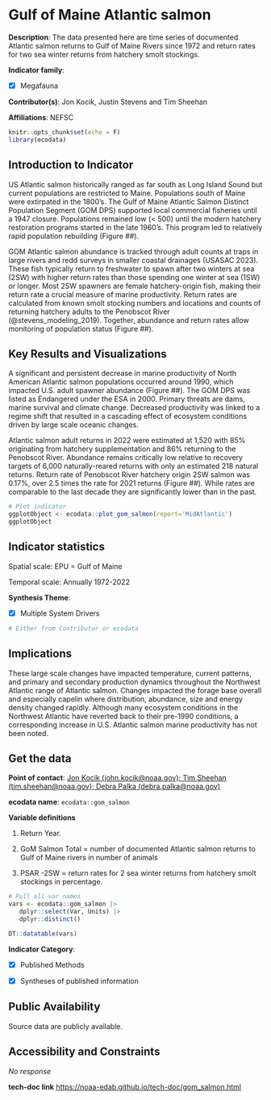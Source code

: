 # Gulf of Maine Atlantic salmon

**Description**: The data presented here are time series of documented Atlantic salmon returns to Gulf of Maine Rivers since 1972 and return rates for two sea winter returns from hatchery smolt stockings.

**Indicator family**: 

- [X] Megafauna


**Contributor(s)**: Jon Kocik, Justin Stevens and Tim Sheehan

**Affiliations**: NEFSC

```{r echo=FALSE}
knitr::opts_chunk$set(echo = F)
library(ecodata)
```
## Introduction to Indicator
US Atlantic salmon historically ranged as far south as Long Island Sound but current populations are restricted to Maine. Populations south of Maine were extirpated in the 1800’s. The Gulf of Maine Atlantic Salmon Distinct Population Segment (GOM DPS) supported local commercial fisheries until a 1947 closure. Populations remained low (< 500) until the modern hatchery restoration programs started in the late 1960’s. This program led to relatively rapid population rebuilding (Figure ##).
GOM Atlantic salmon abundance is tracked through adult counts at traps in large rivers and redd surveys in smaller coastal drainages (USASAC 2023). These fish typically return to freshwater to spawn after two winters at sea (2SW) with higher return rates than those spending one winter at sea (1SW) or longer. Most 2SW spawners are female hatchery-origin fish, making their return rate a crucial measure of marine productivity. Return rates are calculated from known smolt stocking numbers and locations and counts of returning hatchery adults to the Penobscot River (@stevens_modeling_2019). Together, abundance and return rates allow monitoring of population status (Figure ##).

## Key Results and Visualizations
A significant and persistent decrease in marine productivity of North American Atlantic salmon populations occurred around 1990, which impacted U.S. adult spawner abundance (Figure ##). The GOM DPS was listed as Endangered under the ESA in 2000. Primary threats are dams, marine survival and climate change. Decreased productivity was linked to a regime shift that resulted in a cascading effect of ecosystem conditions driven by large scale oceanic changes.
Atlantic salmon adult returns in 2022 were estimated at 1,520 with 85% originating from hatchery supplementation and 86% returning to the Penobscot River. Abundance remains critically low relative to recovery targets of 6,000 naturally-reared returns with only an estimated 218 natural returns. Return rate of Penobscot River hatchery origin 2SW salmon was 0.17%, over 2.5 times the rate for 2021 returns (Figure ##). While rates are comparable to the last decade they are significantly lower than in the past.

```{r plot_gom_salmonMAB}
# Plot indicator
ggplotObject <- ecodata::plot_gom_salmon(report='MidAtlantic')
ggplotObject
```


## Indicator statistics 
Spatial scale: EPU = Gulf of Maine

Temporal scale: Annually 1972-2022

**Synthesis Theme**:

- [X] Multiple System Drivers


```{r autostats_gom_salmon}
# Either from Contributor or ecodata
```

## Implications
These large scale changes have impacted temperature, current patterns, and primary and secondary production dynamics throughout the Northwest Atlantic range of Atlantic salmon. Changes impacted the forage base overall and especially capelin where distribution, abundance, size and energy density changed rapidly. Although many ecosystem conditions in the Northwest Atlantic have reverted back to their pre-1990 conditions, a corresponding increase in U.S. Atlantic salmon marine productivity has not been noted.

## Get the data

**Point of contact**: [Jon Kocik (john.kocik@noaa.gov); Tim Sheehan (tim.sheehan@noaa.gov); Debra Palka (debra.palka@noaa.gov)](mailto:Jon Kocik (john.kocik@noaa.gov); Tim Sheehan (tim.sheehan@noaa.gov); Debra Palka (debra.palka@noaa.gov)){.email}

**ecodata name**: `ecodata::gom_salmon`

**Variable definitions**

1) Return Year.  
2) GoM Salmon Total = number of documented Atlantic salmon returns to Gulf of Maine rivers in number of animals  
3) PSAR -2SW = return rates for 2 sea winter returns from hatchery smolt stockings in percentage.

```{r vars_gom_salmon}
# Pull all var names
vars <- ecodata::gom_salmon |>
   dplyr::select(Var, Units) |>
   dplyr::distinct()

DT::datatable(vars)
```
**Indicator Category**:

- [X] Published Methods
- [X] Syntheses of published information


## Public Availability

Source data are publicly available.

## Accessibility and Constraints

_No response_

**tech-doc link**
<https://noaa-edab.github.io/tech-doc/gom_salmon.html>

